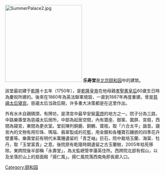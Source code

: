 [[File:SummerPalace2.jpg|250px]]
'''乐寿堂'''是[[北京|北京]][[颐和园|颐和园]]中的建筑。

該堂最初建于[[乾隆|乾隆]]十五年（1750年），是[[乾隆皇帝|乾隆皇帝]]在他母親[[孝聖憲皇后|孝聖憲皇后]]60歲生日時為慶祝所建的。後來在1860年為英法聯軍燒毀，一直到1887年再度重建。曾是[[慈禧太后|慈禧太后]][[寝宫|寝宫]]。慈禧太后当政后期，许多重大决策都是在这里作出。

外有水木自親碼頭，有牌坊，是清宮中最早安裝[[電燈|電燈]]的地方之一。院子分為三路，中路樂壽堂為慈禧太后居所，中部為起居空間，內有寶座、御案、圍屏、宮扇，西間為寢宮，東間為更衣室。堂前陳列銅鹿、銅鶴、寶瓶，取「六合太平」諧音。寢宮內的文物有用珍珠、瑪瑙、翡翠製成的花籃，用金銀和各種寶石鑲嵌的四季花卉壁畫等。樂壽堂前有明代米萬鍾遺留的「青芝岫」巨石，院中栽培玉蘭、海棠、牡丹，取「玉堂富貴」之意。後院原有乾隆時期遺留之古玉蘭樹，2005年枯死移除。東跨院後半部稱「永壽堂」，為太監總管李蓮英住所。西跨院北部有假山，以及坐落於山上的扇面殿「揚仁風」。揚仁風院落西南角即長廊入口。

[[Category:颐和园|Category:颐和园]]